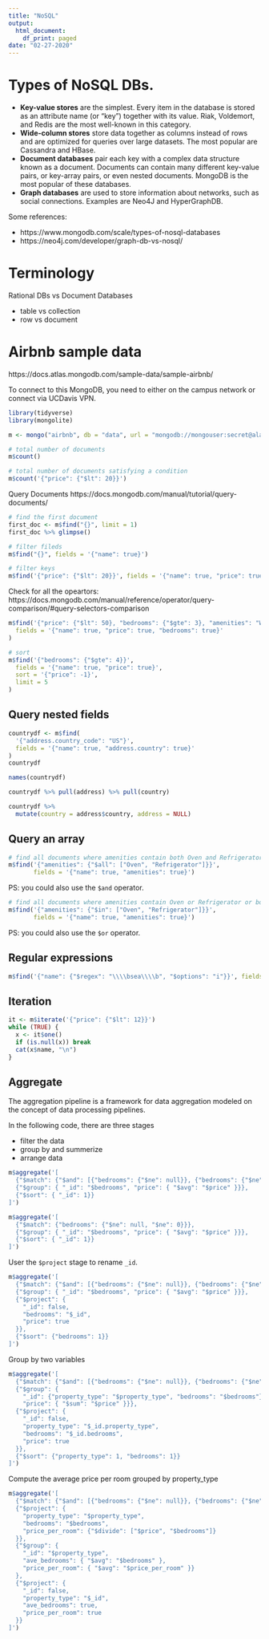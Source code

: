 ```yaml
---
title: "NoSQL"
output:
  html_document:
    df_print: paged
date: "02-27-2020"
---
```



# Types of NoSQL DBs.


- **Key-value stores** are the simplest. Every item in the database is stored as an attribute name (or "key") together with its value. Riak, Voldemort, and Redis are the most well-known in this category.
- **Wide-column stores** store data together as columns instead of rows and are optimized for queries over large datasets. The most popular are Cassandra and HBase.
- **Document databases** pair each key with a complex data structure known as a document. Documents can contain many different key-value pairs, or key-array pairs, or even nested documents. MongoDB is the most popular of these databases.
- **Graph databases** are used to store information about networks, such as social connections. Examples are Neo4J and HyperGraphDB.

Some references:

- https://www.mongodb.com/scale/types-of-nosql-databases
- https://neo4j.com/developer/graph-db-vs-nosql/


# Terminology

Rational DBs vs Document Databases

- table vs collection
- row vs document

# Airbnb sample data


https://docs.atlas.mongodb.com/sample-data/sample-airbnb/


To connect to this MongoDB, you need to either on the campus network or connect via UCDavis VPN.

```r
library(tidyverse)
library(mongolite)

m <- mongo("airbnb", db = "data", url = "mongodb://mongouser:secret@alan.ucdavis.edu/data")
```

```r
# total number of documents
m$count()
```


```r
# total number of documents satisfying a condition
m$count('{"price": {"$lt": 20}}')
```


Query Documents
https://docs.mongodb.com/manual/tutorial/query-documents/


```r
# find the first document
first_doc <- m$find("{}", limit = 1)
first_doc %>% glimpse()
```

```r
# filter fileds
m$find("{}", fields = '{"name": true}')
```

```r
# filter keys
m$find('{"price": {"$lt": 20}}', fields = '{"name": true, "price": true}')
```

Check for all the opeartors: https://docs.mongodb.com/manual/reference/operator/query-comparison/#query-selectors-comparison

```r
m$find('{"price": {"$lt": 50}, "bedrooms": {"$gte": 3}, "amenities": "Wifi"}',
  fields = '{"name": true, "price": true, "bedrooms": true}'
)
```


```r
# sort
m$find('{"bedrooms": {"$gte": 4}}',
  fields = '{"name": true, "price": true}',
  sort = '{"price": -1}',
  limit = 5
)
```


## Query nested fields

```r
countrydf <- m$find(
  '{"address.country_code": "US"}',
  fields = '{"name": true, "address.country": true}'
)
countrydf
```

```r
names(countrydf)
```

```r
countrydf %>% pull(address) %>% pull(country)
```

```r
countrydf %>%
  mutate(country = address$country, address = NULL)
```



## Query an array

```r
# find all documents where amenities contain both Oven and Refrigerator
m$find('{"amenities": {"$all": ["Oven", "Refrigerator"]}}',
       fields = '{"name": true, "amenities": true}')
```

PS: you could also use the `$and` operator.


```r
# find all documents where amenities contain Oven or Refrigerator or both
m$find('{"amenities": {"$in": ["Oven", "Refrigerator"]}}',
       fields = '{"name": true, "amenities": true}')
```
PS: you could also use the `$or` operator.


## Regular expressions

```r
m$find('{"name": {"$regex": "\\\\bsea\\\\b", "$options": "i"}}', fields = '{"name": true}')
```

## Iteration

```r
it <- m$iterate('{"price": {"$lt": 12}}')
while (TRUE) {
  x <- it$one()
  if (is.null(x)) break
  cat(x$name, "\n")
}
```


## Aggregate

The aggregation pipeline is a framework for data aggregation modeled on the concept of data processing pipelines.

In the following code, there are three stages

- filter the data
- group by and summerize
- arrange data

```r
m$aggregate('[
  {"$match": {"$and": [{"bedrooms": {"$ne": null}}, {"bedrooms": {"$ne": 0}}]}},
  {"$group": { "_id": "$bedrooms", "price": { "$avg": "$price" }}},
  {"$sort": { "_id": 1}}
]')
```


```r
m$aggregate('[
  {"$match": {"bedrooms": {"$ne": null, "$ne": 0}}},
  {"$group": { "_id": "$bedrooms", "price": { "$avg": "$price" }}},
  {"$sort": { "_id": 1}}
]')
```


User the `$project` stage to rename `_id`.
```r
m$aggregate('[
  {"$match": {"$and": [{"bedrooms": {"$ne": null}}, {"bedrooms": {"$ne": 0}}]}},
  {"$group": { "_id": "$bedrooms", "price": { "$avg": "$price" }}},
  {"$project": {
    "_id": false,
    "bedrooms": "$_id",
    "price": true
  }},
  {"$sort": {"bedrooms": 1}}
]')
```

Group by two variables
```r
m$aggregate('[
  {"$match": {"$and": [{"bedrooms": {"$ne": null}}, {"bedrooms": {"$ne": 0}}]}},
  {"$group": {
    "_id": {"property_type": "$property_type", "bedrooms": "$bedrooms"},
    "price": { "$sum": "$price" }}},
  {"$project": {
    "_id": false,
    "property_type": "$_id.property_type",
    "bedrooms": "$_id.bedrooms",
    "price": true
  }},
  {"$sort": {"property_type": 1, "bedrooms": 1}}
]')
```

Compute the average price per room grouped by property_type

```r
m$aggregate('[
  {"$match": {"$and": [{"bedrooms": {"$ne": null}}, {"bedrooms": {"$ne": 0}}]}},
  {"$project": {
    "property_type": "$property_type",
    "bedrooms": "$bedrooms",
    "price_per_room": {"$divide": ["$price", "$bedrooms"]}
  }},
  {"$group": {
    "_id": "$property_type",
    "ave_bedrooms": { "$avg": "$bedrooms" },
    "price_per_room": { "$avg": "$price_per_room" }}
  },
  {"$project": {
    "_id": false,
    "property_type": "$_id",
    "ave_bedrooms": true,
    "price_per_room": true
  }}
]')
```

